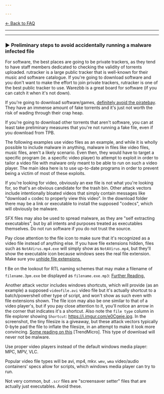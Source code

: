 ```yaml
---

---
```




[<- Back to FAQ](https://www.reddit.com/r/piracy/wiki/faq)

---

---

### ► Preliminary steps to avoid accidentally running a malware infected file

For software, the best places are going to be private trackers, as they tend to have staff members dedicated to checking the validity of torrents uploaded. rutracker is a large public tracker that is well-known for their music and software catalogue. If you're going to download software and you don't want to make the effort to join private trackers, rutracker is one of the best public tracker to use. Warezbb is a great board for software (if you can catch it when it's not down).

If you're going to download software/games, [definitely avoid the piratebay](https://www.reddit.com/r/Piracy/comments/cxbn33/psa_ransomware_all_current_vegas_pro_17_torrents/). They have an immense amount of fake torrents and it's just not worth the risk of wading through their crap heap.

If you're going to download other torrents that aren't software, you can at least take preliminary measures that you're not running a fake file, even if you download from TPB.

The following examples use video files as an example, and while it is wholly possible to include malware in anything, malware in files like video files, music files, aren't a likely scenario. Even then, they would have to target a specific program (ie. a specific video player) to attempt to exploit in order to tailor a video file with malware only meant to be able to run on such a video player. The main idea here is to use up-to-date programs in order to prevent being a victim of most of these exploits.

If you're looking for video, obviously an exe file is not what you're looking for, so that's an obvious candidate for the trash bin. Other attack vectors include intentionally bloated videos that simply contain messages like "download `x` codec to properly view this video". In the download folder there may be a link or executable to install the supposed "codecs", which will obviously be malware.

SFX files may also be used to spread malware, as they are "self extracting executables", but by all intents and purposes treated as executables themselves. Do not run software if you do not trust the source.

Pay close attention to the file icon to make sure that it's recognized as a video file instead of anything else. If you have file extensions hidden, files such as `NotAVirus.mp4.exe` will simply show as `NotAVirus.mp4`, but they'll show the executable icon because windows sees the real file extension. Make sure you [unhide file extensions.](https://support.winzip.com/hc/en-us/articles/115011457948-How-to-configure-Windows-to-show-file-extensions-and-hidden-files)

❗ Be on the lookout for RTL naming schemes that may make a filename of `filename.3pm.exe` be displayed as `filename.exe.mp3`: [Further Reading.](https://resources.infosecinstitute.com/spoof-using-right-to-left-override-rtlo-technique-2/)

Another attack vector includes windows shortcuts, which will provide (as an example) a supposed `videofile.avi` video file but it's actually shortcut to a batch/powershell other type of script, and won't show as such even with file extensions shown. The file icon may also be one similar to that of a video player's, but if you pay close attention to it, you'll notice an arrow in the corner that indicates it's a shortcut. Also note the `file type` column in file explorer showing `Shortcut`: <https://i.imgur.com/e0Cgeje.jpg>. In the screenshot, the tiny filesize is a giveaway, but these attack vectors typically 0-byte pad the file to inflate the filesize, in an attempt to make it look more convincing. [Some reading on this](https://blog.trendmicro.com/trendlabs-security-intelligence/rising-trend-attackers-using-lnk-files-download-malware/) [TrendMicro]. This type of download will never not be malware.

Use proper video players instead of the default windows media player: MPC, MPV, VLC.

Popular video file types will be avi, mp4, mkv. `wmv`, `wma` video/audio containers' specs allow for scripts, which windows media player can try to run.

Not very common, but `.scr` files are "screensaver setter" files that are actually just executables. Avoid these.

&nbsp;
